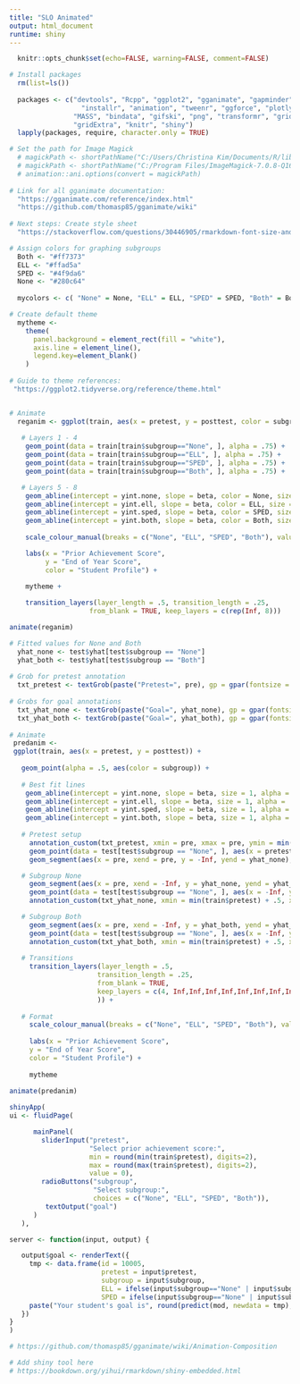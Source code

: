```yaml
---
title: "SLO Animated"
output: html_document
runtime: shiny
---
```


```r

  knitr::opts_chunk$set(echo=FALSE, warning=FALSE, comment=FALSE)

# Install packages
  rm(list=ls())
  
  packages <- c("devtools", "Rcpp", "ggplot2", "gganimate", "gapminder", "dplyr", 
                  "installr", "animation", "tweenr", "ggforce", "plotly", "tidyr", 
                "MASS", "bindata", "gifski", "png", "transformr", "grid", "magick",
                "gridExtra", "knitr", "shiny")
  lapply(packages, require, character.only = TRUE)

# Set the path for Image Magick
  # magickPath <- shortPathName("C:/Users/Christina Kim/Documents/R/library/ImageMagick-7.0.8-Q16/magick.exe")
  # magickPath <- shortPathName("C:/Program Files/ImageMagick-7.0.8-Q16/magick.exe")
  # animation::ani.options(convert = magickPath)
  
# Link for all gganimate documentation:
  "https://gganimate.com/reference/index.html"
  "https://github.com/thomasp85/gganimate/wiki"
  
# Next steps: Create style sheet
  "https://stackoverflow.com/questions/30446905/rmarkdown-font-size-and-header/30447045"

```
```r

# Assign colors for graphing subgroups 
  Both <- "#ff7373"
  ELL <- "#ffad5a" 
  SPED <- "#4f9da6"
  None <- "#280c64" 
    
  mycolors <- c( "None" = None, "ELL" = ELL, "SPED" = SPED, "Both" = Both)

# Create default theme    
  mytheme <-
    theme(
      panel.background = element_rect(fill = "white"), 
      axis.line = element_line(),
      legend.key=element_blank()
    )
    
# Guide to theme references:
 "https://ggplot2.tidyverse.org/reference/theme.html"
```
```r
```
```r
# Animate  
  reganim <- ggplot(train, aes(x = pretest, y = posttest, color = subgroup)) +
    
   # Layers 1 - 4
    geom_point(data = train[train$subgroup=="None", ], alpha = .75) +
    geom_point(data = train[train$subgroup=="ELL", ], alpha = .75) +
    geom_point(data = train[train$subgroup=="SPED", ], alpha = .75) +
    geom_point(data = train[train$subgroup=="Both", ], alpha = .75) + 

   # Layers 5 - 8
    geom_abline(intercept = yint.none, slope = beta, color = None, size = 1) +
    geom_abline(intercept = yint.ell, slope = beta, color = ELL, size = 1) +
    geom_abline(intercept = yint.sped, slope = beta, color = SPED, size = 1) +
    geom_abline(intercept = yint.both, slope = beta, color = Both, size = 1) +
    
    scale_colour_manual(breaks = c("None", "ELL", "SPED", "Both"), values = mycolors) + 

    labs(x = "Prior Achievement Score",
         y = "End of Year Score",
         color = "Student Profile") + 
    
    mytheme +

    transition_layers(layer_length = .5, transition_length = .25,
                    from_blank = TRUE, keep_layers = c(rep(Inf, 8))) 

animate(reganim)
```
```r
# Fitted values for None and Both
  yhat_none <- test$yhat[test$subgroup == "None"]
  yhat_both <- test$yhat[test$subgroup == "Both"]
  
# Grob for pretest annotation
  txt_pretest <- textGrob(paste("Pretest=", pre), gp = gpar(fontsize = 9, fontface = "bold"))
  
# Grobs for goal annotations  
  txt_yhat_none <- textGrob(paste("Goal=", yhat_none), gp = gpar(fontsize = 9, fontface = "bold"))
  txt_yhat_both <- textGrob(paste("Goal=", yhat_both), gp = gpar(fontsize = 9, fontface = "bold"))  
  
# Animate
 predanim <- 
 ggplot(train, aes(x = pretest, y = posttest)) +
   
   geom_point(alpha = .5, aes(color = subgroup)) + 
   
   # Best fit lines
    geom_abline(intercept = yint.none, slope = beta, size = 1, alpha = .75, color = None) +
    geom_abline(intercept = yint.ell, slope = beta, size = 1, alpha = .75, color = ELL) +
    geom_abline(intercept = yint.sped, slope = beta, size = 1, alpha = .75, color = SPED) +
    geom_abline(intercept = yint.both, slope = beta, size = 1, alpha = .75, color = Both) +
   
   # Pretest setup
     annotation_custom(txt_pretest, xmin = pre, xmax = pre, ymin = min(train$posttest), ymax = min(train$posttest)) +
     geom_point(data = test[test$subgroup == "None", ], aes(x = pretest, y = -Inf), color="black") +
     geom_segment(aes(x = pre, xend = pre, y = -Inf, yend = yhat_none), color = "black", linetype = 2, size=.75) + 

   # Subgroup None
     geom_segment(aes(x = pre, xend = -Inf, y = yhat_none, yend = yhat_none), color = "black", linetype = 2, size = .75, arrow=arrow(length=unit(0.4,"cm"))) +
     geom_point(data = test[test$subgroup == "None", ], aes(x = -Inf, y = yhat_none), color="black") +
     annotation_custom(txt_yhat_none, xmin = min(train$pretest) + .5, xmax = min(train$pretest) + .5, ymin = yhat_none + .5, ymax = yhat_none + .5 ) + 

   # Subgroup Both
     geom_segment(aes(x = pre, xend = -Inf, y = yhat_both, yend = yhat_both), color = "black", linetype = 2, size = .75, arrow=arrow(length=unit(0.4,"cm"))) +
     geom_point(data = test[test$subgroup == "None", ], aes(x = -Inf, y = yhat_both), color="black") +
     annotation_custom(txt_yhat_both, xmin = min(train$pretest) + .5, xmax = min(train$pretest) + .5, ymin = yhat_both + .5, ymax = yhat_both + .5) +    
   
   # Transitions
     transition_layers(layer_length = .5, 
                      transition_length = .25,
                      from_blank = TRUE, 
                      keep_layers = c(4, Inf,Inf,Inf,Inf,Inf,Inf,Inf,Inf,Inf,Inf,Inf,Inf,Inf
                      )) +
   
   # Format
     scale_colour_manual(breaks = c("None", "ELL", "SPED", "Both"), values = mycolors) + 
       
     labs(x = "Prior Achievement Score",
     y = "End of Year Score",
     color = "Student Profile") + 
       
     mytheme
 
animate(predanim)
```
```r
shinyApp(
ui <- fluidPage(

      mainPanel(
        sliderInput("pretest",
                    "Select prior achievement score:",
                    min = round(min(train$pretest), digits=2),
                    max = round(max(train$pretest), digits=2),
                    value = 0),
        radioButtons("subgroup",
                     "Select subgroup:",
                     choices = c("None", "ELL", "SPED", "Both")),
         textOutput("goal")
      )
   ),

server <- function(input, output) {

   output$goal <- renderText({
     tmp <- data.frame(id = 10005, 
                       pretest = input$pretest, 
                       subgroup = input$subgroup, 
                       ELL = ifelse(input$subgroup=="None" | input$subgroup=="SPED", 0, 1), 
                       SPED = ifelse(input$subgroup=="None" | input$subgroup=="ELL", 0, 1))
     paste("Your student's goal is", round(predict(mod, newdata = tmp), digits = 2))
   })
}
)
```









<!-- Simulate goal vs. SE : -->
```r
# https://github.com/thomasp85/gganimate/wiki/Animation-Composition
```

<!-- Try it yourself!: -->
```r
# Add shiny tool here
# https://bookdown.org/yihui/rmarkdown/shiny-embedded.html
```

